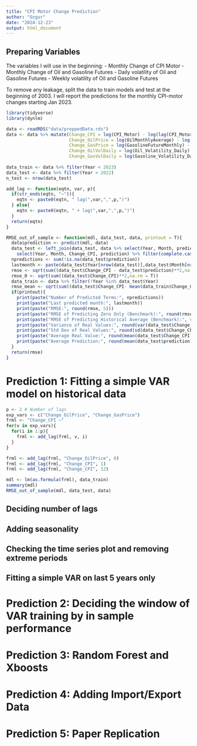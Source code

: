 ```yaml
---
title: "CPI Motor Change Prediction"
author: "Ozgur"
date: "2024-12-23"
output: html_document
---
```


## Preparing Variables

The variables I will use in the beginning:
  - Monthly Change of CPI Motor
  - Monthly Change of Oil and Gasoline Futures
  - Daily volatility of Oil and Gasoline Futures
  - Weekly volatility of Oil and Gasoline Futures 

To remove any leakage, split the data to train models and test at the beginning  of 2003. I will report the predictions for the monthly CPI-motor changes starting Jan 2023.  

```r
library(tidyverse)
library(dynlm)

data <- readRDS("data/preppedData.rds")
data <- data %>% mutate(Change_CPI = log(CPI_Motor) - log(lag(CPI_Motor)),
                        Change_OilPrice = log(OilMonthlyAverage) - log(lag(OilMonthlyAverage)),
                        Change_GasPrice = log(GasolineFutureMonthly) - log(lag(GasolineFutureMonthly)),
                        Change_OilVolDaily = log(Oil_Volatility_Daily) - log(lag(Oil_Volatility_Daily)),
                        Change_GasVolDaily = log(Gasoline_Volatility_Daily) - log(lag(Gasoline_Volatility_Daily)))
  
data_train <- data %>% filter(Year < 2023)
data_test <- data %>% filter(Year > 2022)
n_test <- nrow(data_test)

add_lag <- function(eqtn, var, p){
  if(str_ends(eqtn, "~")){
    eqtn <- paste0(eqtn, " lag(",var,",",p,")")
  } else{
    eqtn <- paste0(eqtn, " + lag(",var,",",p,")")
  }
  return(eqtn)
}

RMSE_out_of_sample <- function(mdl, data_test, data, printout = T){
  data$prediction <- predict(mdl, data)
  data_test <- left_join(data_test, data %>% select(Year, Month, prediction)) %>%
    select(Year, Month, Change_CPI, prediction) %>% filter(complete.cases(.))
  npredictions <- sum(!is.na(data_test$prediction))
  lastmonth <- paste(data_test$Year[nrow(data_test)],data_test$Month[nrow(data_test)], sep = "-")
  rmse <- sqrt(sum((data_test$Change_CPI - data_test$prediction)**2,na.rm = T))
  rmse_0 <- sqrt(sum((data_test$Change_CPI)**2,na.rm = T))
  data_train <- data %>% filter(!Year %in% data_test$Year)  
  rmse_mean <- sqrt(sum((data_test$Change_CPI- mean(data_train$Change_CPI, na.rm = T)  )**2,na.rm = T))
  if(printout){
    print(paste("Number of Predicted Terms:", npredictions))
    print(paste("Last predicted month:", lastmonth))
    print(paste("RMSE:", round(rmse, 5)))
    print(paste("RMSE of Predicting Zero Only (Benchmark):", round(rmse_0, 5)))
    print(paste("RMSE of Predicting Historical Average (Benchmark):", round(rmse_mean, 5)))
    print(paste("Variance of Real Values:", round(var(data_test$Change_CPI),5)))
    print(paste("Std Dev of Real Values:", round(sd(data_test$Change_CPI),5)))
    print(paste("Average Real Value:", round(mean(data_test$Change_CPI),5)))
    print(paste("Average Prediction:", round(mean(data_test$prediction),5)))
  }
  return(rmse)
}
```

# Prediction 1: Fitting a simple VAR model on historical data

```r
p <- 2 # Number of lags
exp_vars <- c("Change_OilPrice", "Change_GasPrice") 
frml <- "Change_CPI ~"
for(v in exp_vars){
  for(i in 1:p){
    frml <- add_lag(frml, v, i)
  }
}

frml <- add_lag(frml, "Change_OilPrice", 0)
frml <- add_lag(frml, "Change_CPI", 1)
frml <- add_lag(frml, "Change_CPI", 12)

mdl <- lm(as.formula(frml), data_train)
summary(mdl)
RMSE_out_of_sample(mdl, data_test, data)

```


## Deciding number of lags 

## Adding seasonality

## Checking the time series plot and removing extreme periods

## Fitting a simple VAR on last 5 years only

# Prediction 2: Deciding the window of VAR training by in sample performance

# Prediction 3: Random Forest and Xboosts

# Prediction 4: Adding Import/Export Data

# Prediction 5: Paper Replication
